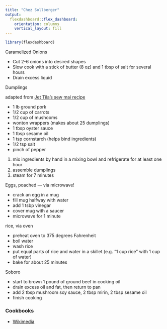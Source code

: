 ```yaml
---
title: "Chez Sollberger"
output: 
  flexdashboard::flex_dashboard:
    orientation: columns
    vertical_layout: fill
---
```


```r
library(flexdashboard)
```

Caramelized Onions

* Cut 2-6 onions into desired shapes
* Slow cook with a stick of butter (8 oz) and 1 tbsp of salt for several hours
* Drain excess liquid

Dumplings

adapted from [Jet Tila's sew mai recipe](https://www.foodnetwork.com/recipes/sew-mai-dumplings-5569411)

* 1 lb ground pork
* 1/2 cup of carrots
* 1/2 cup of mushooms
* wonton wrappers (makes about 25 dumplings)
* 1 tbsp oyster sauce
* 1 tbsp sesame oil
* 1 tsp cornstarch (helps bind ingredients)
* 1/2 tsp salt
* pinch of pepper

1. mix ingredients by hand in a mixing bowl and refrigerate for at least one hour
2. assemble dumplings
3. steam for 7 minutes

Eggs, poached --- via microwave!

* crack an egg in a mug
* fill mug halfway with water
* add 1 tsbp vinegar
* cover mug with a saucer
* microwave for 1 minute

rice, via oven

* preheat oven to 375 degrees Fahrenheit
* boil water
* wash rice
* put equal parts of rice and water in a skillet (e.g. "1 cup rice" with 1 cup of water)
* bake for about 25 minutes

Soboro

* start to brown 1 pound of ground beef in cooking oil
* drain excess oil and fat, then return to pan
* add 2 tbsp mushroom soy sauce, 2 tbsp mirin, 2 tbsp sesame oil
* finish cooking

### Cookbooks

* [Wikimedia](https://en.m.wikibooks.org/wiki/Cookbook:Table_of_Contents)
